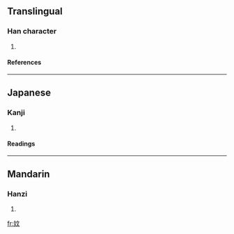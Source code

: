 ==Translingual==
===Han character===
{{Han char|rn=38|rad=女|as=04|sn=7|four=4044<sub>1</sub>|canj=女卜大 (VYK)}}
# {{defn|Han|sort=女04}}
====References====
{{Han ref|kx=0256.120|dkj=06078|dj=0520.110|hdz=21033.030|uh=598F|ud=22927|bh=CAB9|bd=51897}}
----
==Japanese==
===Kanji===
{{ja-kanji|grade=|rs=女04}}
# {{defn|Japanese}} 
====Readings====
{{ja-readings|on=[[ぶん]] (bun), [[もん]] (mon)|kun=[[うまれる]] (umareru)}}
----
==Mandarin==
===Hanzi===
{{cmn-hanzi|pin=[[wèn]] (wen4)|wg=wen<sup>4</sup>}}
# {{defn|Mandarin}}

[[fr:妏]]
